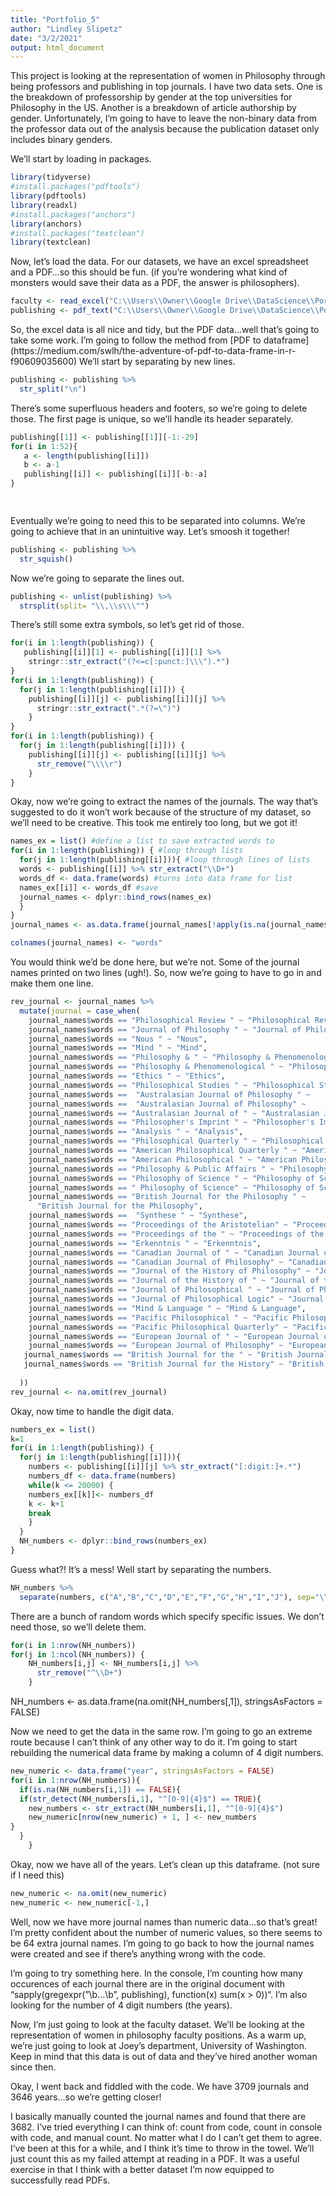 ```yaml
---
title: "Portfolio_5"
author: "Lindley Slipetz"
date: "3/2/2021"
output: html_document
---
```


This project is looking at the representation of women in Philosophy through being professors and publishing in top journals. I have two data sets. One is the breakdown of professorship by gender at the top universities for Philosophy in the US. Another is a breakdown of article authorship by gender. Unfortunately, I'm going to have to leave the non-binary data from the professor data out of the analysis because the publication dataset only includes binary genders.

We'll start by loading in packages.

```r
library(tidyverse)
#install.packages("pdftools")
library(pdftools)
library(readxl)
#install.packages("anchors")
library(anchors)
#install.packages("textclean")
library(textclean)
```

Now, let's load the data. For our datasets, we have an excel spreadsheet and a PDF...so this should be fun. (if you're wondering what kind of monsters would save their data as a PDF, the answer is philosophers).

```r
faculty <- read_excel("C:\\Users\\Owner\\Google Drive\\DataScience\\Portfolio_5\\Portfolio_5\\data\\faculty.xlsx", sheet = 1)
publishing <- pdf_text("C:\\Users\\Owner\\Google Drive\\DataScience\\Portfolio_5\\Portfolio_5\\data\\publishing.pdf")
```

So, the excel data is all nice and tidy, but the PDF data...well that's going to take some work. I'm going to follow the method from [PDF to dataframe] (https://medium.com/swlh/the-adventure-of-pdf-to-data-frame-in-r-f90609035600) We'll start by separating by new lines.

```r
publishing <- publishing %>%
  str_split("\n")
```

There's some superfluous headers and footers, so we're going to delete those. The first page is unique, so we'll handle its header separately.

```r
publishing[[1]] <- publishing[[1]][-1:-29]
for(i in 1:52){
   a <- length(publishing[[i]])
   b <- a-1
   publishing[[i]] <- publishing[[i]][-b:-a]
}

  
```

Eventually we're going to need this to be separated into columns. We're going to achieve that in an unintuitive way. Let's smoosh it together!

```r
publishing <- publishing %>%
  str_squish()
```

Now we're going to separate the lines out.

```r
publishing <- unlist(publishing) %>%
  strsplit(split= "\\,\\s\\\"")
```

There's still some extra symbols, so let's get rid of those.

```r
for(i in 1:length(publishing)) {
   publishing[[i]][1] <- publishing[[i]][1] %>%
    stringr::str_extract("(?<=c[:punct:]\\\").*")
}
for(i in 1:length(publishing)) {
  for(j in 1:length(publishing[[i]])) {
    publishing[[i]][j] <- publishing[[i]][j] %>%
      stringr::str_extract(".*(?=\")")
    }
}
for(i in 1:length(publishing)) {
  for(j in 1:length(publishing[[i]])) {
    publishing[[i]][j] <- publishing[[i]][j] %>%
      str_remove("\\\\r")
    }
}


```

Okay, now we're going to extract the names of the journals. The way that's suggested to do it won't work because of the structure of my dataset, so we'll need to be creative. This took me entirely too long, but we got it!

```r
names_ex = list() #define a list to save extracted words to
for(i in 1:length(publishing)) { #loop through lists
  for(j in 1:length(publishing[[i]])){ #loop through lines of lists
  words <- publishing[[i]] %>% str_extract("\\D+")
  words_df <- data.frame(words) #turns into data frame for list
  names_ex[[i]] <- words_df #save 
  journal_names <- dplyr::bind_rows(names_ex)
  }
}
journal_names <- as.data.frame(journal_names[!apply(is.na(journal_names) | journal_names == " ", 1, all),])

colnames(journal_names) <- "words"
```

You would think we'd be done here, but we're not. Some of the journal names printed on two lines (ugh!). So, now we're going to have to go in and make them one line.

```r
rev_journal <- journal_names %>%
  mutate(journal = case_when(
    journal_names$words == "Philosophical Review " ~ "Philosophical Review",
    journal_names$words == "Journal of Philosophy " ~ "Journal of Philosophy",
    journal_names$words == "Nous " ~ "Nous",
    journal_names$words == "Mind " ~ "Mind",
    journal_names$words == "Philosophy & " ~ "Philosophy & Phenomenological",
    journal_names$words == "Philosophy & Phenomenological " ~ "Philosophy & Phenomenological",
    journal_names$words == "Ethics " ~ "Ethics",
    journal_names$words == "Philosophical Studies " ~ "Philosophical Studies",
    journal_names$words ==	"Australasian Journal of Philosophy " ~  	"Australasian Journal of Philosophy",
    journal_names$words ==	"Australasian Journal of Philosophy" ~  	"Australasian Journal of Philosophy",
    journal_names$words == "Australasian Journal of " ~ "Australasian Journal of Philosophy",
    journal_names$words == "Philosopher's Imprint " ~ "Philosopher's Imprint",
    journal_names$words == "Analysis " ~ "Analysis",
    journal_names$words == "Philosophical Quarterly " ~ "Philosophical Quarterly",
    journal_names$words == "American Philosophical Quarterly " ~ "American Philosophical Quarterly",
    journal_names$words == "American Philosophical " ~ "American Philosophical Quarterly",  
    journal_names$words == "Philosophy & Public Affairs " ~ "Philosophy & Public Affairs",
    journal_names$words == "Philosophy of Science " ~ "Philosophy of Science",
    journal_names$words == " Philosophy of Science" ~ "Philosophy of Science",
    journal_names$words == "British Journal for the Philosophy " ~
      "British Journal for the Philosophy",
    journal_names$words ==  "Synthese " ~ "Synthese",
    journal_names$words == "Proceedings of the Aristotelian" ~ "Proceedings of the Aristotelian",
    journal_names$words == "Proceedings of the " ~ "Proceedings of the Aristotelian",
    journal_names$words == "Erkenntnis " ~ "Erkenntnis",
    journal_names$words == "Canadian Journal of " ~ "Canadian Journal of Philosophy",
    journal_names$words == "Canadian Journal of Philosophy" ~ "Canadian Journal of Philosophy",
    journal_names$words == "Journal of the History of Philosophy" ~ "Journal of the History of Philosophy",
    journal_names$words == "Journal of the History of " ~ "Journal of the History of Philosophy",
    journal_names$words == "Journal of Philosophical " ~ "Journal of Philosophical Logic",
    journal_names$words == "Journal of Philosophical Logic" ~ "Journal of Philosophical Logic",
    journal_names$words == "Mind & Language " ~ "Mind & Language",
    journal_names$words == "Pacific Philosophical " ~ "Pacific Philosophical Quarterly",
    journal_names$words == "Pacific Philosophical Quarterly" ~ "Pacific Philosophical Quarterly",
    journal_names$words == "European Journal of " ~ "European Journal of Philosophy",
    journal_names$words == "European Journal of Philosophy" ~ "European Journal of Philosophy",
   journal_names$words == "British Journal for the " ~ "British Journal for the History of Philosophy",
   journal_names$words == "British Journal for the History" ~ "British Journal for the History of Philosophy"
    
  ))
rev_journal <- na.omit(rev_journal)
```

Okay, now time to handle the digit data.

```r
numbers_ex = list()
k=1
for(i in 1:length(publishing)) {
  for(j in 1:length(publishing[[i]])){
    numbers <- publishing[[i]][j] %>% str_extract("[:digit:]+.*")
    numbers_df <- data.frame(numbers)
    while(k <= 20000) {
    numbers_ex[[k]]<- numbers_df
    k <- k+1
    break
    }
  }
  NH_numbers <- dplyr::bind_rows(numbers_ex)
}
```
Guess what?! It's a mess! Well start by separating the numbers.

```r
NH_numbers %>% 
  separate(numbers, c("A","B","C","D","E","F","G","H","I","J"), sep="\\s") -> NH_numbers
```




There are a bunch of random words which specify specific issues. We don't need those, so we'll delete them.

```r
for(i in 1:nrow(NH_numbers))
for(j in 1:ncol(NH_numbers)) {
    NH_numbers[i,j] <- NH_numbers[i,j] %>%
      str_remove("^\\D+")
    }

```
NH_numbers <- as.data.frame(na.omit(NH_numbers[,1]), stringsAsFactors = FALSE)

Now we need to get the data in the same row. I'm going to go an extreme route because I can't think of any other way to do it. I'm going to start rebuilding the numerical data frame by making a column of 4 digit numbers.

```r

new_numeric <- data.frame("year", stringsAsFactors = FALSE)
for(i in 1:nrow(NH_numbers)){
  if(is.na(NH_numbers[i,1]) == FALSE){
  if(str_detect(NH_numbers[i,1], "^[0-9]{4}$") == TRUE){
    new_numbers <- str_extract(NH_numbers[i,1], "^[0-9]{4}$")
    new_numeric[nrow(new_numeric) + 1, ] <- new_numbers
}
  }
    }
```

Okay, now we have all of the years. Let's clean up this dataframe. (not sure if I need this)

```r
new_numeric <- na.omit(new_numeric)
new_numeric <- new_numeric[-1,]
```
 
 Well, now we have more journal names than numeric data...so that's great! I'm pretty confident about the number of numeric values, so there seems to be 64 extra journal names. I'm going to go back to how the journal names were created and see if there's anything wrong with the code.
 
 I'm going to try something here. In the console, I'm counting how many occurences of each journal there are in the original document with "sapply(gregexpr("\\b...\\b", publishing), function(x) sum(x > 0))". I'm also looking for the number of 4 digit numbers (the years).
 
Now, I'm just going to look at the faculty dataset. We'll be looking at the representation of women in philosophy faculty positions. As a warm up, we're just going to look at Joey's department, University of Washington. Keep in mind that this data is out of data and they've hired another woman since then.
 
Okay, I went back and fiddled with the code. We have 3709 journals and 3646 years...so we're getting closer! 
 
I basically manually counted the journal names and found that there are 3682. I've tried everything I can think of: count from code, count in console with code, and manual count. No matter what I do I can't get them to agree. I've been at this for a while, and I think it's time to throw in the towel. We'll just count this as my failed attempt at reading in a PDF. It was a useful exercise in that I think with a better dataset I'm now equipped to successfully read PDFs. 
